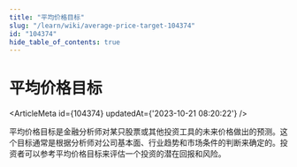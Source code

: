 ```yaml
---
title: "平均价格目标"
slug: "/learn/wiki/average-price-target-104374"
id: "104374"
hide_table_of_contents: true
---
```



# 平均价格目标

<ArticleMeta id={104374} updatedAt={'2023-10-21 08:20:22'} />
<div className='border-solid border-b border-t-0 my-4 border-[var(--ifm-color-gray-300)]' />

平均价格目标是金融分析师对某只股票或其他投资工具的未来价格做出的预测。这个目标通常是根据分析师对公司基本面、行业趋势和市场条件的判断来确定的。投资者可以参考平均价格目标来评估一个投资的潜在回报和风险。
